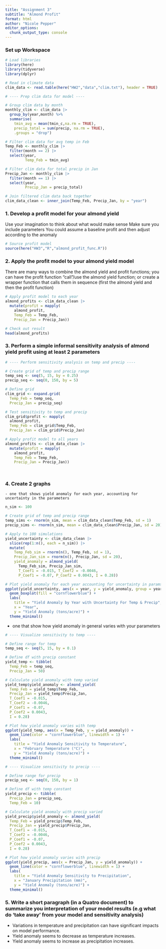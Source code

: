 ```yaml
---
title: "Assignment 3"
subtitle: "Almond Profit"
format: html
author: "Nicole Pepper"
editor_options: 
  chunk_output_type: console
---
```


### Set up Workspace 
```r
# Load libraries
library(here)
library(tidyverse)
library(dplyr)
```

```r
# Read in climate data
clim_data <- read.table(here("HW2","data","clim.txt"), header = TRUE)
```

```r
# ---- Prep clim data for model ----

# Group clim data by month
monthly_clim <- clim_data |>
  group_by(year,month) %>%
  summarise(
    tmin_avg = mean(tmin_c,na.rm = TRUE),
    precip_total = sum(precip, na.rm = TRUE),
    .groups = "drop")

# Filter clim data for avg temp in Feb
Temp_Feb <- monthly_clim |>
  filter(month == 2) |>
  select(year,
         Temp_Feb = tmin_avg)

# Filter clim data for total precip in Jan
Precip_Jan <- monthly_clim |>
  filter(month == 1) |>
  select(year,
         Precip_Jan = precip_total)

# Join filtered clim data back together
clim_data_clean <- inner_join(Temp_Feb, Precip_Jan, by = "year")

```


### 1. Develop a profit model for your almond yield

Use your imagination to think about what would make sense
Make sure you include parameters
You could assume a baseline profit and then adjust according to the anomaly


```r
# Source profit model
source(here("HW3","R","almond_profit_func.R"))
```


### 2. Apply the profit model to your almond yield model

There are many ways to combine the almond yield and profit functions; you can have the profit function "call"/use the almond yield function; or create a wrapper function that calls them in sequence (first the almond yield and then the profit function)


```r
# Apply profit model to each year
almond_profits <- clim_data_clean |>
  mutate(profit = mapply(
    almond_profit,
    Temp_Feb = Temp_Feb,
    Precip_Jan = Precip_Jan))

# Check out result
head(almond_profits)

```

### 3. Perform  a simple informal sensitivity analysis of almond yield profit using at least 2 parameters

```r

# ---- Perform sensitivity analysis on temp and precip ----

# Create grid of temp and precip range
temp_seq <- seq(5, 15, by = 0.25)
precip_seq <- seq(0, 150, by = 5)

# Define grid
clim_grid <- expand.grid(
  Temp_Feb = temp_seq,
  Precip_Jan = precip_seq)

# Test sensitivity to temp and precip
clim_grid$profit <- mapply(
  almond_profit,
  Temp_Feb = clim_grid$Temp_Feb,
  Precip_Jan = clim_grid$Precip_Jan)

# Apply profit model to all years
almond_profits <- clim_data_clean |>
  mutate(profit = mapply(
    almond_profit,
    Temp_Feb = Temp_Feb,
    Precip_Jan = Precip_Jan))

 

```


### 4. Create 2 graphs
    - one that shows yield anomaly for each year, accounting for uncertainty in the parameters
```r
n_sim <- 100

# Create grid of temp and precip range
temp_sims <- rnorm(n_sim, mean = clim_data_clean$Temp_Feb, sd = 1)
precip_sims <- rnorm(n_sim, mean = clim_data_clean$Precip_Jan, sd = 20)

# Apply to 100 simulations
yield_uncertainty <- clim_data_clean |>
  slice(rep(1:n(), each = n_sim)) |>
  mutate(
    Temp_Feb_sim = rnorm(n(), Temp_Feb, sd = 1),
    Precip_Jan_sim = rnorm(n(), Precip_Jan, sd = 20),
    yield_anomaly = almond_yield(
      Temp_Feb_sim, Precip_Jan_sim,
      T_Coef1 = -0.015, T_Coef2 = -0.0046,
      P_Coef1 = -0.07, P_Coef2 = 0.0043, I = 0.28))

# Plot yield anomaly for each year accounting for uncertainty in params (temp and precip)
ggplot(yield_uncertainty, aes(x = year, y = yield_anomaly, group = year)) +
  geom_boxplot(fill = "cornflowerblue") +
  labs(
    title = "Yield Anomaly by Year with Uncertainty For Temp & Precip",
    x = "Year",
    y = "Yield Anomaly (tons/acre)") +
  theme_minimal()
```
  
- one that show how yield anomaly in general varies with your parameters
```r

# ---- Visualize sensitivity to temp ----

# Define range for temp
temp_seq <- seq(5, 15, by = 0.1)

# Define df with precip constant
yield_temp <- tibble(
  Temp_Feb = temp_seq,
  Precip_Jan = 50)

# Calculate yield anomaly with temp varied
yield_temp$yield_anomaly <- almond_yield(
  Temp_Feb = yield_temp$Temp_Feb,
  Precip_Jan = yield_temp$Precip_Jan,
  T_Coef1 = -0.015,
  T_Coef2 = -0.0046,
  P_Coef1 = -0.07,
  P_Coef2 = 0.0043,
  I = 0.28)

# Plot how yield anomaly varies with temp
ggplot(yield_temp, aes(x = Temp_Feb, y = yield_anomaly)) +
  geom_line(color = "cornflowerblue", linewidth = 1) +
  labs(
    title = "Yield Anomaly Sensitivity to Temperature",
    x = "February Temperature (°C)",
    y = "Yield Anomaly (tons/acre)") +
  theme_minimal()


```

```r
# ---- Visualize sensitivity to precip ----

# Define range for precip
precip_seq <- seq(0, 150, by = 1)

# Define df with temp constant
yield_precip <- tibble(
  Precip_Jan = precip_seq,
  Temp_Feb = 10)

# Calculate yield anomaly with precip varied
yield_precip$yield_anomaly <- almond_yield(
  Temp_Feb = yield_precip$Temp_Feb,
  Precip_Jan = yield_precip$Precip_Jan,
  T_Coef1 = -0.015,
  T_Coef2 = -0.0046,
  P_Coef1 = -0.07,
  P_Coef2 = 0.0043,
  I = 0.28)

# Plot how yield anomaly varies with precip
ggplot(yield_precip, aes(x = Precip_Jan, y = yield_anomaly)) +
  geom_line(color = "cornflowerblue", linewidth = 1) +
  labs(
    title = "Yield Anomaly Sensitivity to Precipitation",
    x = "January Precipitation (mm)",
    y = "Yield Anomaly (tons/acre)") +
  theme_minimal()
```

### 5. Write a short paragraph (in a Quatro document) to summarize you interpretation of your model results (e.g what do 'take away' from your model and sensitivity analysis)

- Variations in temperature and precipitation can have significant impacts on model performance.
- Yield anomaly seems to decrease as temperature increases.
- Yield anomaly seems to increase as precipitation increases.
